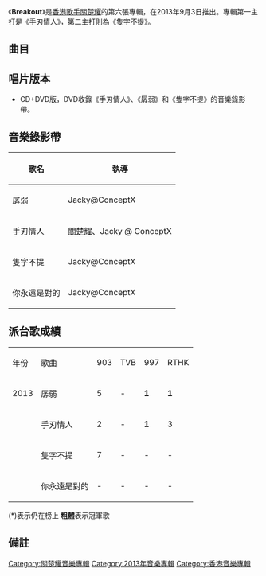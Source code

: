 {{Album infobox | <!-- See Wikipedia:WikiProject_Albums -->
|  Name        = Breakout
|  Type        = [[專輯|專輯]]
|  Artist      = [[關楚耀|關楚耀]]
|  Cover       = 關楚耀 Breakout.jpg
|  Released    = 2013年9月3日<ref>[http://www.yesasia.com/global/breakout-cd-dvd/1033957241-0-0-0-zh_TW/info.html YESASIA : Breakout (CD + DVD)  鐳射唱片 - 關楚耀, 環球唱片 - 粵語音樂]，2013年9月3日 (二) 18:00 (UTC+8)查閱{{zh-hant}}</ref>
|  Recorded    = 2012–2013年
|  Genre       = [[粵語流行音樂|粵語流行音樂]]
|  Length      = 30:14
|  Label       = [[環球唱片_(香港)|環球唱片 (香港)]]
|  Number      = 
|  Producer    = 見[[#曲目|曲目列表]]
|  Last album  = [[佔領_(精選輯)|佔領]]<br />（2012年）
|  This album  = '''Breakout'''<br />（2013年）
|  Next album  = 
}}
《'''Breakout'''》是[[香港|香港]][[歌手|歌手]][[關楚耀|關楚耀]]的第六張專輯，在2013年9月3日推出。專輯第一主打是《手刃情人》，第二主打則為《隻字不提》。

==曲目==
{{Tracklist
| total_length = 30:14

| all_lyrics = [[陳詠謙|陳詠謙]]
| all_note = except

| title1 = 手刃情人
| note1 = 
| longnote1 = 第二主打
| music1 = [[郭偉亮|郭偉亮]]
| arranger1 = [[林知秋|林知秋]]
| producer1 = 郭偉亮
| length1 = 3:46

| title2 = 你永遠是對的
| note2 = 
| longnote2 = 第四主打
| music2 = [[朴根泰|朴根泰]]（{{lang|ko|박근태}}）<br>[[金世振|金世振]]（{{lang|ko|김세진}}）
| arranger2 = [[Jonathan_Wong|Jonathan Wong]]
| producer2 = [[舒文_(音樂人)|舒文]]
| length2 = 3:38

| title3 = 一體兩面
| note3 = 
| longnote3 = 作詞：[[鍾銘熙|鍾銘熙]]
| music3 = [[Jimmy_Fung|Jimmy Fung]]
| arranger3 = Jimmy Fung
| producer3 = [[梁榮駿|梁榮駿]]
| length3 = 4:15

| title4 = 孱弱
| note4 = 
| longnote4 = 第一主打<br>微電影《[[茶木邂逅|茶木邂逅]]》主題曲
| music4 = [[姜翹|-{姜}-翹]]
| arranger4 = [[馮翰銘|馮翰銘]]
| producer4 = 馮翰銘
| length4 = 3:58

| title5 = 偉大領袖
| note5 = 
| longnote5 = 
| music5 = 郭偉亮
| arranger5 = 林知秋
| producer5 = 郭偉亮
| length5 = 3:24

| title6 = 隻字不提
| note6 = 
| longnote6 = 第三主打<br>[[香港電視網絡|香港電視網絡]]劇集《[[童話戀曲201314|童話戀曲201314]]》插曲
| music6 = [[伍卓賢|伍卓賢]]
| arranger6 = 馮翰銘
| producer6 = 馮翰銘
| length6 = 3:43

| title7 = 空氣公園
| note7 = 
| longnote7 = 作詞：[[林若寧|林若寧]]
| music7 = [[楊淽|楊淽]]
| arranger7 = Jimmy Fung
| producer7 = 梁榮駿
| length7 = 3:43

| title8 = 舊好
| note8 = 
| longnote8 = 作詞：[[林夕|林夕]]
| music8 = [[澤日生|澤日生]]
| lyrics8 = 
| arranger8 = [[羅尚正|羅尚正]]
| producer8 = 梁榮駿
| length8 = 4:14

}}

==唱片版本==
*CD+DVD版，DVD收錄《手刃情人》、《孱弱》和《隻字不提》的音樂錄影帶。

==音樂錄影帶==
{| class="wikitable"
! 歌名 !! 執導
|-
| 孱弱 ||Jacky@ConceptX
|-
| 手刃情人 ||[[關楚耀|關楚耀]]、Jacky @ ConceptX
|-
| 隻字不提 ||Jacky@ConceptX
|-
| 你永遠是對的 ||Jacky@ConceptX
|}

==派台歌成績==
{| class="wikitable"
|- 
| 年份 || 歌曲 ||903||TVB||997||RTHK
|-
| 2013 || 孱弱 || 5 || - || '''1''' || '''1'''
|-
|  || 手刃情人 || 2 || - || '''1''' || 3
|-
|  || 隻字不提 || 7 || - || - || -
|-
|  || 你永遠是對的 || - || - || - || - 
|}

(*)表示仍在榜上
'''粗體'''表示冠軍歌

== 備註 ==
<div class="references-small">
<references></references>
</div> 

[[Category:關楚耀音樂專輯|Category:關楚耀音樂專輯]]
[[Category:2013年音樂專輯|Category:2013年音樂專輯]]
[[Category:香港音樂專輯|Category:香港音樂專輯]]